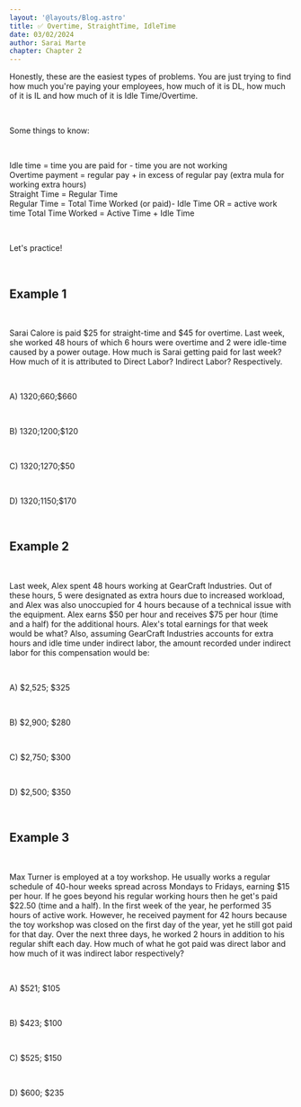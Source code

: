 ```yaml
---
layout: '@layouts/Blog.astro'
title: ✅ Overtime, StraightTime, IdleTime
date: 03/02/2024
author: Sarai Marte
chapter: Chapter 2
---
```


<span style=" font-family: var(--primaryFont);">

Honestly, these are the easiest types of problems. You are just trying to find how much you're paying your employees, how much of it is DL, how much of it is IL and how much of it is Idle Time/Overtime.

&nbsp;&nbsp;&nbsp;&nbsp;

Some things to know: 

&nbsp;&nbsp;&nbsp;&nbsp;

Idle time = time you are paid for - time you are not working   
Overtime payment = regular pay + in excess of regular pay (extra mula for working extra hours)  
Straight Time = Regular Time  
Regular Time = Total Time Worked (or paid)- Idle Time  OR  = active work time
Total Time Worked = Active Time + Idle Time  

&nbsp;&nbsp;&nbsp;&nbsp;

Let's practice! 

&nbsp;&nbsp;&nbsp;&nbsp;

## Example 1 

&nbsp;&nbsp;&nbsp;&nbsp;

Sarai Calore is paid $25 for straight-time and $45 for overtime. Last week, she worked 48 hours of which 6 hours were overtime and 2 were idle-time caused by a power outage. How much is Sarai getting paid for last week? How much of it is attributed to Direct Labor? Indirect Labor? Respectively.

&nbsp;&nbsp;&nbsp;&nbsp;

A) $1320;$660;$660

&nbsp;&nbsp;&nbsp;&nbsp;

B) $1320;$1200;$120

&nbsp;&nbsp;&nbsp;&nbsp;

C) $1320;$1270;$50

&nbsp;&nbsp;&nbsp;&nbsp;

D) $1320;$1150;$170



&nbsp;&nbsp;&nbsp;&nbsp;

## Example 2 

&nbsp;&nbsp;&nbsp;&nbsp;


Last week, Alex spent 48 hours working at GearCraft Industries. Out of these hours, 5 were designated as extra hours due to increased workload, and Alex was also unoccupied for 4 hours because of a technical issue with the equipment. Alex earns $50 per hour and receives $75 per hour (time and a half) for the additional hours. Alex's total earnings for that week would be what? Also, assuming GearCraft Industries accounts for extra hours and idle time under indirect labor, the amount recorded under indirect labor for this compensation would be:

&nbsp;&nbsp;&nbsp;&nbsp;

A) $2,525; $325

&nbsp;&nbsp;&nbsp;&nbsp;

B) $2,900; $280

&nbsp;&nbsp;&nbsp;&nbsp;

C) $2,750; $300

&nbsp;&nbsp;&nbsp;&nbsp;


D) $2,500; $350


&nbsp;&nbsp;&nbsp;&nbsp;

## Example 3 

&nbsp;&nbsp;&nbsp;&nbsp;

Max Turner is employed at a toy workshop. He usually works a regular schedule of 40-hour weeks spread across Mondays to Fridays, earning $15 per hour. If he goes beyond his regular working hours then he get's paid $22.50 (time and a half). In the first week of the year, he performed 35 hours of active work. However, he received payment for 42 hours because the toy workshop was closed on the first day of the year, yet he still got paid for that day. Over the next three days, he worked 2 hours in addition to his regular shift each day. How much of what he got paid was direct labor and how much of it was indirect labor respectively?

&nbsp;&nbsp;&nbsp;&nbsp;

A) $521; $105

&nbsp;&nbsp;&nbsp;&nbsp;

B) $423; $100

&nbsp;&nbsp;&nbsp;&nbsp;

C) $525; $150

&nbsp;&nbsp;&nbsp;&nbsp;

D) $600; $235

&nbsp;&nbsp;&nbsp;&nbsp;



</span>